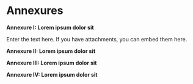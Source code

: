 # Annexures {.unnumbered}

**Annexure I: Lorem ipsum dolor sit**

Enter the text here. If you have attachments, you can embed them here.

```{=latex}
\clearpage
```

**Annexure II: Lorem ipsum dolor sit**

```{=latex}
\clearpage
```

**Annexure III: Lorem ipsum dolor sit**

```{=latex}
\clearpage
```

**Annexure IV: Lorem ipsum dolor sit**
